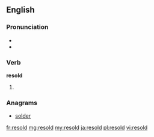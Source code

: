 ==English==

===Pronunciation===
* {{IPA|/ɻiːˈsold/}}
* {{rhymes|əʊld}}

===Verb===
'''resold'''

# {{past of|resell}}

===Anagrams===
* [[solder#English|solder]]

[[fr:resold]]
[[mg:resold]]
[[my:resold]]
[[ja:resold]]
[[pl:resold]]
[[vi:resold]]